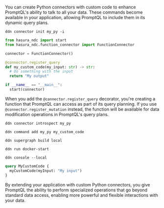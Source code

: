 You can create Python connectors with custom code to enhance PromptQL's ability to talk to all your data. These commands
become available in your application, allowing PromptQL to include them in its dynamic query plans.

```ddn title="Initialize a new connector and select hasura/python from the list:"
ddn connector init my_py -i
```

```py title="Replace the functions.py contents with your own custom code:"
from hasura_ndc import start
from hasura_ndc.function_connector import FunctionConnector

connector = FunctionConnector()

@connector.register_query
def my_custom_code(my_input: str) -> str:
  # Do something with the input
  return "My output"

if __name__ == "__main__":
  start(connector)
```

When you add the `@connector.register_query` decorator, you're creating a function that PromptQL can access as part of
its query planning. If you use `@connector.register_mutation` instead, the function will be available for data
modification operations in PromptQL's query plans.

```ddn title="Introspect the connector:"
ddn connector introspect my_py
```

```ddn title="Track the function:"
ddn command add my_py my_custom_code
```

```ddn title="Create a new build:"
ddn supergraph build local
```

```ddn title="Start your services:"
ddn run docker-start
```

```ddn title="Open your development console:"
ddn console --local
```

```graphql title="You can now query your native operation:"
query MyCustomCode {
  myCustomCode(myInput: "My input")
}
```

By extending your application with custom Python connectors, you give PromptQL the ability to perform specialized
operations that go beyond standard data access, enabling more powerful and flexible interactions with your data.
